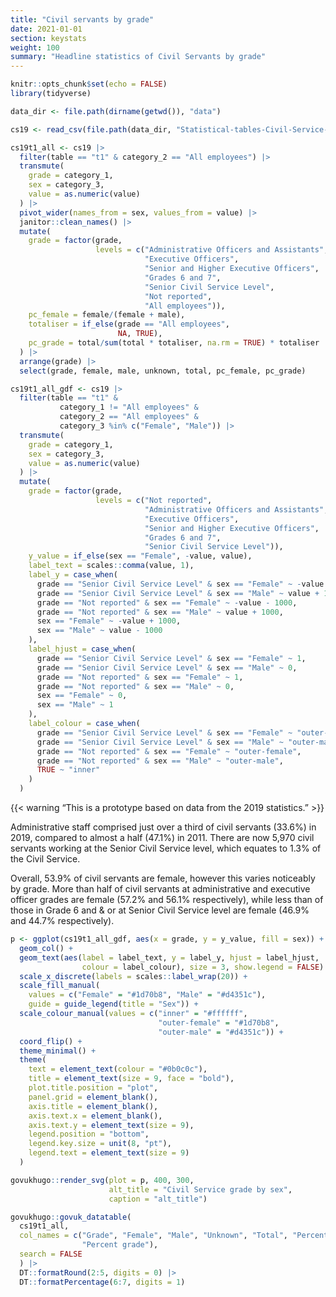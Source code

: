 ```yaml
---
title: "Civil servants by grade"
date: 2021-01-01
section: keystats
weight: 100
summary: "Headline statistics of Civil Servants by grade"
---
```


```r
knitr::opts_chunk$set(echo = FALSE)
library(tidyverse)

data_dir <- file.path(dirname(getwd()), "data")

cs19 <- read_csv(file.path(data_dir, "Statistical-tables-Civil-Service-Statistics-2019-machine-readable-headcounts-version-V2.csv"))

cs19t1_all <- cs19 |> 
  filter(table == "t1" & category_2 == "All employees") |>
  transmute(
    grade = category_1,
    sex = category_3,
    value = as.numeric(value)
  ) |>
  pivot_wider(names_from = sex, values_from = value) |>
  janitor::clean_names() |>
  mutate(
    grade = factor(grade,
                   levels = c("Administrative Officers and Assistants",
                              "Executive Officers",
                              "Senior and Higher Executive Officers",
                              "Grades 6 and 7",
                              "Senior Civil Service Level",
                              "Not reported",
                              "All employees")),
    pc_female = female/(female + male),
    totaliser = if_else(grade == "All employees", 
                        NA, TRUE),
    pc_grade = total/sum(total * totaliser, na.rm = TRUE) * totaliser
  ) |>
  arrange(grade) |>
  select(grade, female, male, unknown, total, pc_female, pc_grade)

cs19t1_all_gdf <- cs19 |>
  filter(table == "t1" & 
           category_1 != "All employees" &
           category_2 == "All employees" & 
           category_3 %in% c("Female", "Male")) |>
  transmute(
    grade = category_1,
    sex = category_3,
    value = as.numeric(value)
  ) |>
  mutate(
    grade = factor(grade,
                   levels = c("Not reported",
                              "Administrative Officers and Assistants",
                              "Executive Officers",
                              "Senior and Higher Executive Officers",
                              "Grades 6 and 7",
                              "Senior Civil Service Level")),
    y_value = if_else(sex == "Female", -value, value),
    label_text = scales::comma(value, 1),
    label_y = case_when(
      grade == "Senior Civil Service Level" & sex == "Female" ~ -value - 1000,
      grade == "Senior Civil Service Level" & sex == "Male" ~ value + 1000,
      grade == "Not reported" & sex == "Female" ~ -value - 1000,
      grade == "Not reported" & sex == "Male" ~ value + 1000,
      sex == "Female" ~ -value + 1000,
      sex == "Male" ~ value - 1000
    ),
    label_hjust = case_when(
      grade == "Senior Civil Service Level" & sex == "Female" ~ 1,
      grade == "Senior Civil Service Level" & sex == "Male" ~ 0,
      grade == "Not reported" & sex == "Female" ~ 1,
      grade == "Not reported" & sex == "Male" ~ 0,
      sex == "Female" ~ 0,
      sex == "Male" ~ 1
    ),
    label_colour = case_when(
      grade == "Senior Civil Service Level" & sex == "Female" ~ "outer-female",
      grade == "Senior Civil Service Level" & sex == "Male" ~ "outer-male",
      grade == "Not reported" & sex == "Female" ~ "outer-female",
      grade == "Not reported" & sex == "Male" ~ "outer-male",
      TRUE ~ "inner"
    )
  )

```

{{< warning "This is a prototype based on data from the 2019 statistics." >}}


Administrative staff comprised just over a third of civil servants (33.6%) in 2019, compared to almost a half (47.1%) in 2011. There are now 5,970 civil servants working at the Senior Civil Service level, which equates to 1.3% of the Civil Service.

Overall, 53.9% of civil servants are female, however this varies noticeably by grade. More than half of civil servants at administrative and executive officer grades are female (57.2% and 56.1% respectively), while less than of those in Grade 6 and & or at Senior Civil Service level are female (46.9% and 44.7% respectively).

```r
p <- ggplot(cs19t1_all_gdf, aes(x = grade, y = y_value, fill = sex)) +
  geom_col() +
  geom_text(aes(label = label_text, y = label_y, hjust = label_hjust, 
                colour = label_colour), size = 3, show.legend = FALSE) +
  scale_x_discrete(labels = scales::label_wrap(20)) +
  scale_fill_manual(
    values = c("Female" = "#1d70b8", "Male" = "#d4351c"),
    guide = guide_legend(title = "Sex")) +
  scale_colour_manual(values = c("inner" = "#ffffff", 
                                 "outer-female" = "#1d70b8",
                                 "outer-male" = "#d4351c")) +
  coord_flip() +
  theme_minimal() +
  theme(
    text = element_text(colour = "#0b0c0c"),
    title = element_text(size = 9, face = "bold"), 
    plot.title.position = "plot",
    panel.grid = element_blank(),
    axis.title = element_blank(),
    axis.text.x = element_blank(),
    axis.text.y = element_text(size = 9),
    legend.position = "bottom",
    legend.key.size = unit(8, "pt"),
    legend.text = element_text(size = 9)
  )

govukhugo::render_svg(plot = p, 400, 300, 
                      alt_title = "Civil Service grade by sex",
                      caption = "alt_title")
```

:::{.data-card}

```r

govukhugo::govuk_datatable(
  cs19t1_all,
  col_names = c("Grade", "Female", "Male", "Unknown", "Total", "Percent female",
                "Percent grade"),
  search = FALSE
  ) |>
  DT::formatRound(2:5, digits = 0) |>
  DT::formatPercentage(6:7, digits = 1)

```

:::

